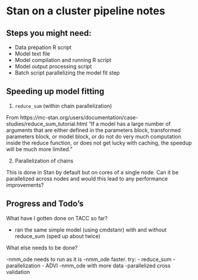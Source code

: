 # Stan on a cluster pipeline notes

## Steps you might need:

- Data prepation R script
- Model text file
- Model compilation and running R script
- Model output processing script
- Batch script parallelizing the model fit step

## Speeding up model fitting

1. `reduce_sum` (within chain parallelization)

From https://mc-stan.org/users/documentation/case-studies/reduce_sum_tutorial.html
"If a model has a large number of arguments that are either defined in the parameters block, transformed parameters block, or model block, or do not do very much computation inside the reduce function, or does not get lucky with caching, the speedup will be much more limited."

2. Parallelization of chains

This is done in Stan by default but on cores of a single node. Can it be parallelized across nodes and would this lead to any performance improvements?

## Progress and Todo's

What have I gotten done on TACC so far?

- ran the same simple model (using cmdstanr) with and without reduce_sum (sped up about twice)

What else needs to be done?

-nmm_ode needs to run as it is
-nmm_ode faster. try:
  - reduce_sum
  - parallelization
  - ADVI
-nmm_ode with more data
-parallelized cross validation
